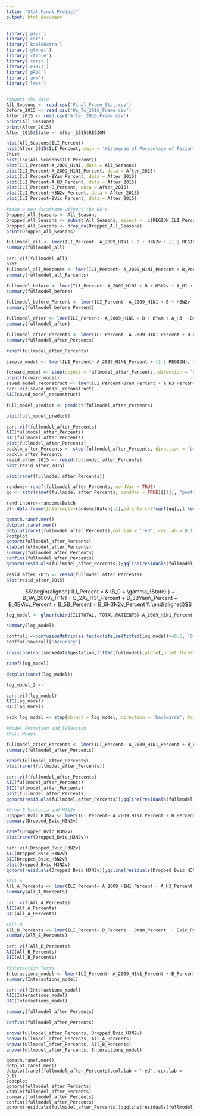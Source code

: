 ---
title: "Stat_Final_Project"
output: html_document
---

```{r}
library('plyr')
library('car')
library('kableExtra')
library('glmnet')
library('xtable')
library('caret')
library('e1071')
library('pROC')
library('arm')
library('lme4')



```


```{r}
#import the data
All_Seasons <- read.csv('Final_Frame_Stat.csv')
Before_2015 <- read.csv('Up_To_2016_Frame.csv')
After_2015 <- read.csv('After_2016_Frame.csv')
print(All_Seasons)
print(After_2015)
After_2015$State <- After_2015$REGION

```

```{r}
hist(All_Seasons$ILI_Percent)
hist(After_2015$ILI_Percent, main = 'Histogram of Percentage of Patients with an ILI', xlab = 'Percentage of Patients with an ILI')
?hist
hist(log(All_Seasons$ILI_Percent))
plot(ILI_Percent~A_2009_H1N1, data = All_Seasons)
plot(ILI_Percent~A_2009_H1N1_Percent, data = After_2015)
plot(ILI_Percent~BYam_Percent, data = After_2015)
plot(ILI_Percent~A_H3_Percent, data = After_2015)
plot(ILI_Percent~B_Percent, data = After_2015)
plot(ILI_Percent~H3N2v_Percent, data = After_2015)
plot(ILI_Percent~BVic_Percent, data = After_2015)

```


```{r}
#make a new dataframe without the NA's
Dropped_All_Seasons <- All_Seasons
Dropped_All_Seasons <- subset(All_Seasons, select =  c(REGION,ILI_Percent, A_2009_H1N1, B, H3N2v))
Dropped_All_Seasons <- drop_na(Dropped_All_Seasons)
print(Dropped_All_Seasons)

fullmodel_all <- lmer(ILI_Percent~ A_2009_H1N1 + B + H3N2v + (1 | REGION), data = All_Seasons)
summary(fullmodel_all)

car::vif(fullmodel_all)
plot
fullmodel_all_Percents <- lmer(ILI_Percent~ A_2009_H1N1_Percent + B_Percent + H3N2v_Percent + (1 | REGION), data = All_Seasons)
summary(fullmodel_all_Percents)

```


```{r}

fullmodel_before <- lmer(ILI_Percent~ A_2009_H1N1 + B + H3N2v + A_H1 + (1 | REGION), data = Before_2015)
summary(fullmodel_before)

fullmodel_before_Percent <- lmer(ILI_Percent~ A_2009_H1N1 + B + H3N2v + A_H1 + (1| REGION), data = Before_2015)
summary(fullmodel_before_Percent)
```


```{r}
fullmodel_after <- lmer(ILI_Percent~ A_2009_H1N1 + B + BYam + A_H3 + BVic + H3N2v + (1 | REGION), data = After_2015)
summary(fullmodel_after)

fullmodel_after_Percents <- lmer(ILI_Percent~ A_2009_H1N1_Percent + B_Percent + BYam_Percent + A_H3_Percent + BVic_Percent + H3N2v_Percent + (1 | State), data = After_2015)
summary(fullmodel_after_Percents)

ranef(fullmodel_after_Percents)

simple_model <- lmer(ILI_Percent~ A_2009_H1N1_Percent + (1 | REGION), data = After_2015)

forward_model <- step(object = fullmodel_after_Percents, direction = 'stepwise', trace = 0, scope = simple_model)
print(forward_model)
saved_model_reconstruct <- lmer(ILI_Percent~BYam_Percent + A_H3_Percent + A_2009_H1N1_Percent + B_Percent + (1 | REGION), data = After_2015)
car::vif(saved_model_reconstruct)
AIC(saved_model_reconstruct)

full_model_predict <- predict(fullmodel_after_Percents)

plot(full_model_predict)

car::vif(fullmodel_after_Percents)
AIC(fullmodel_after_Percents)
BIC(fullmodel_after_Percents)
plot(fullmodel_after_Percents)
backlm_after_Percents <- step(fullmodel_after_Percents, direction = 'backward', trace = 0)
backlm_after_Percents
resid_after_2015 <- resid(fullmodel_after_Percents)
plot(resid_after_2015)

plot(ranef(fullmodel_after_Percents))

randoms<-ranef(fullmodel_after_Percents, condVar = TRUE)
qq <- attr(ranef(fullmodel_after_Percents, condVar = TRUE)[[1]], "postVar")

rand.interc<-randoms$Batch
df<-data.frame(Intercepts=randoms$Batch[,1],sd.interc=2*sqrt(qq[,,1:length(qq)]),lev.names=rownames(rand.interc))

qqmath.ranef.mer()
dotplot.ranef.mer()
dotplot(ranef(fullmodel_after_Percents),col.lab = 'red', cex.lab = 0.1)
?dotplot
qqnorm(fullmodel_after_Percents)
xtable(fullmodel_after_Percents)
summary(fullmodel_after_Percents)
confint(fullmodel_after_Percents)
qqnorm(residuals(fullmodel_after_Percents));qqline(residuals(fullmodel_after_Percents))

resid_after_2015 <- resid(fullmodel_after_Percents)
plot(resid_after_2015)
```

$$\begin{aligned}
ILI_Percent = & (B_0 + \gamma_{State} ) + B_1A\_2009\_H1N1 + B_2A\_H3\_Percent + B_3BYam\_Percent + B_4BVic\_Percent + B_5B_Percent + B_6H3N2v_Percent \\
\end{aligned}$$

```{r}

log_model <- glmer(cbind(ILITOTAL, TOTAL.PATIENTS)~A_2009_H1N1_Percent + B_Percent + BYam_Percent + A_H3_Percent + BVic_Percent + H3N2v_Percent + (1 | REGION), data = After_2015, family = binomial)

summary(log_model)

conffull <-confusionMatrix(as.factor(ifelse(fitted(log_model)>=0.5, '0', '1')), factor(cbind(After_2015$ILITOTAL, After_2015$TOTAL.PATIENTS)), positive = '1')
conffull$overall['Accuracy']

invisible(roc(smokedata$gestation,fitted(fullmodel),plot=T,print.thres=c(0.3,0.5,0.7),legacy.axes=T, print.auc =T,col="red3"))

ranef(log_model)

dotplot(ranef(log_model))

log_model_2 <- 

car::vif(log_model)
AIC(log_model)
BIC(log_model)

back_log_model <- step(object = log_model, direction = 'backwards', trace = 0)
```


```{r}
#Model Formation and Selection
#Full Model

fullmodel_after_Percents <- lmer(ILI_Percent~ A_2009_H1N1_Percent + B_Percent + BYam_Percent + A_H3_Percent + BVic_Percent + H3N2v_Percent + (1 | State), data = After_2015)
summary(fullmodel_after_Percents)

ranef(fullmodel_after_Percents)
plot(ranef(fullmodel_after_Percents))

car::vif(fullmodel_after_Percents)
AIC(fullmodel_after_Percents)
BIC(fullmodel_after_Percents)
plot(fullmodel_after_Percents)
qqnorm(residuals(fullmodel_after_Percents));qqline(residuals(fullmodel_after_Percents))

#Drop B Victoria and H3N2v
Dropped_Bvic_H3N2v <- lmer(ILI_Percent~ A_2009_H1N1_Percent + B_Percent + BYam_Percent + A_H3_Percent + (1 | State), data = After_2015)
summary(Dropped_Bvic_H3N2v)

ranef(Dropped_Bvic_H3N2v)
plot(ranef(Dropped_Bvic_H3N2v))

car::vif(Dropped_Bvic_H3N2v)
AIC(Dropped_Bvic_H3N2v)
BIC(Dropped_Bvic_H3N2v)
plot(Dropped_Bvic_H3N2v)
qqnorm(residuals(Dropped_Bvic_H3N2v));qqline(residuals(Dropped_Bvic_H3N2v))

#All A
All_A_Percents <- lmer(ILI_Percent~ A_2009_H1N1_Percent + A_H3_Percent + H3N2v_Percent + (1 | State), data = After_2015)
summary(All_A_Percents)

car::vif(All_A_Percents)
AIC(All_A_Percents)
BIC(All_A_Percents)

#All B
All_B_Percents <- lmer(ILI_Percent~ B_Percent + BYam_Percent  + BVic_Percent + (1 | State), data = After_2015)
summary(All_B_Percents)

car::vif(All_B_Percents)
AIC(All_B_Percents)
BIC(All_B_Percents)

#Interaction Terms
Interactions_model <- lmer(ILI_Percent~ A_2009_H1N1_Percent + B_Percent + BYam_Percent + A_H3_Percent + BVic_Percent + H3N2v_Percent + (1 | State) + B_Percent:BYam_Percent + A_H3_Percent:H3N2v_Percent, data = After_2015)
summary(Interactions_model)

car::vif(Interactions_model)
AIC(Interactions_model)
BIC(Interactions_model)


```

```{r}
summary(fullmodel_after_Percents)

confint(fullmodel_after_Percents)

```

```{r}
anova(fullmodel_after_Percents, Dropped_Bvic_H3N2v)
anova(fullmodel_after_Percents, All_A_Percents)
anova(fullmodel_after_Percents, All_B_Percents)
anova(fullmodel_after_Percents, Interactions_model)

```
```
qqmath.ranef.mer()
dotplot.ranef.mer()
dotplot(ranef(fullmodel_after_Percents),col.lab = 'red', cex.lab = 0.1)
?dotplot
qqnorm(fullmodel_after_Percents)
xtable(fullmodel_after_Percents)
summary(fullmodel_after_Percents)
confint(fullmodel_after_Percents)
qqnorm(residuals(fullmodel_after_Percents));qqline(residuals(fullmodel_after_Percents))
```

